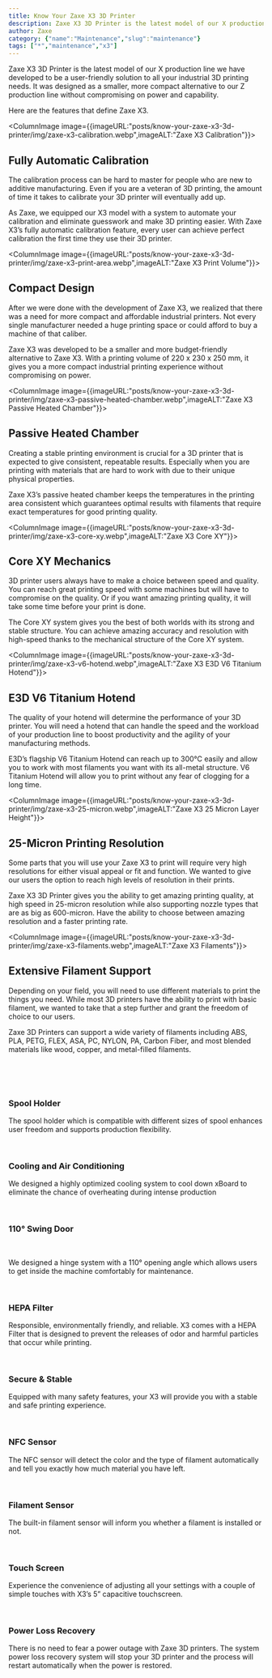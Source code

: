 ```yaml
---
title: Know Your Zaxe X3 3D Printer
description: Zaxe X3 3D Printer is the latest model of our X production line we have developed to be a user-friendly solution to all your industrial 3D printing needs.
author: Zaxe
category: {"name":"Maintenance","slug":"maintenance"}
tags: ["*","maintenance","x3"]
---
```


<Aligned>
Zaxe X3 3D Printer is the latest model of our X production line we have developed to be a user-friendly solution to all your industrial 3D printing needs. It was designed as a smaller, more compact alternative to our Z production line without compromising on power and capability. 

Here are the features that define Zaxe X3.

<ColumnImage image={{imageURL:"posts/know-your-zaxe-x3-3d-printer/img/zaxe-x3-calibration.webp",imageALT:"Zaxe X3 Calibration"}}>
## Fully Automatic Calibration

The calibration process can be hard to master for people who are new to additive manufacturing. Even if you are a veteran of 3D printing, the amount of time it takes to calibrate your 3D printer will eventually add up.

As Zaxe, we equipped our X3 model with a system to automate your calibration and eliminate guesswork and make 3D printing easier. With Zaxe X3’s fully automatic calibration feature, every user can achieve perfect calibration the first time they use their 3D printer.
</ColumnImage>

<ColumnImage image={{imageURL:"posts/know-your-zaxe-x3-3d-printer/img/zaxe-x3-print-area.webp",imageALT:"Zaxe X3 Print Volume"}}>
## Compact Design 

After we were done with the development of Zaxe X3, we realized that there was a need for more compact and affordable industrial printers. Not every single manufacturer needed a huge printing space or could afford to buy a machine of that caliber. 

Zaxe X3 was developed to be a smaller and more budget-friendly alternative to Zaxe X3. With a printing volume of 220 x 230 x 250 mm, it gives you a more compact industrial printing experience without compromising on power.  
</ColumnImage>

<ColumnImage image={{imageURL:"posts/know-your-zaxe-x3-3d-printer/img/zaxe-x3-passive-heated-chamber.webp",imageALT:"Zaxe X3 Passive Heated Chamber"}}>
## Passive Heated Chamber

Creating a stable printing environment is crucial for a 3D printer that is expected to give consistent, repeatable results. Especially when you are printing with materials that are hard to work with due to their unique physical properties. 

Zaxe X3’s passive heated chamber keeps the temperatures in the printing area consistent which guarantees optimal results with filaments that require exact temperatures for good printing quality. 
</ColumnImage>

<ColumnImage image={{imageURL:"posts/know-your-zaxe-x3-3d-printer/img/zaxe-x3-core-xy.webp",imageALT:"Zaxe X3 Core XY"}}>
## Core XY Mechanics 

3D printer users always have to make a choice between speed and quality. You can reach great printing speed with some machines but will have to compromise on the quality. Or if you want amazing printing quality, it will take some time before your print is done. 

The Core XY system gives you the best of both worlds with its strong and stable structure. You can achieve amazing accuracy and resolution with high-speed thanks to the mechanical structure of the Core XY system.
</ColumnImage>

<ColumnImage image={{imageURL:"posts/know-your-zaxe-x3-3d-printer/img/zaxe-x3-v6-hotend.webp",imageALT:"Zaxe X3 E3D V6 Titanium Hotend"}}>
## E3D V6 Titanium Hotend

The quality of your hotend will determine the performance of your 3D printer. You will need a hotend that can handle the speed and the workload of your production line to boost productivity and the agility of your manufacturing methods.

E3D’s flagship V6 Titanium Hotend can reach up to 300°C easily and allow you to work with most filaments you want with its all-metal structure. V6 Titanium Hotend will allow you to print without any fear of clogging for a long time. 
</ColumnImage>

<ColumnImage image={{imageURL:"posts/know-your-zaxe-x3-3d-printer/img/zaxe-x3-25-micron.webp",imageALT:"Zaxe X3 25 Micron Layer Height"}}>
## 25-Micron Printing Resolution 

Some parts that you will use your Zaxe X3 to print will require very high resolutions for either visual appeal or fit and function. We wanted to give our users the option to reach high levels of resolution in their prints.

Zaxe X3 3D Printer gives you the ability to get amazing printing quality, at high speed in 25-micron resolution while also supporting nozzle types that are as big as 600-micron. Have the ability to choose between amazing resolution and a faster printing rate.
</ColumnImage>

<ColumnImage image={{imageURL:"posts/know-your-zaxe-x3-3d-printer/img/zaxe-x3-filaments.webp",imageALT:"Zaxe X3 Filaments"}}>
## Extensive Filament Support

Depending on your field, you will need to use different materials to print the things you need. While most 3D printers have the ability to print with basic filament, we wanted to take that a step further and grant the freedom of choice to our users.

Zaxe 3D Printers can support a wide variety of filaments including ABS, PLA, PETG, FLEX, ASA, PC, NYLON, PA, Carbon Fiber, and most blended materials like wood, copper, and metal-filled filaments.
</ColumnImage>

<br/>
<br/>
<br/>

### Spool Holder

The spool holder which is compatible with different sizes of spool enhances user freedom and supports production flexibility. 

<br/>

### Cooling and Air Conditioning 

We designed a highly optimized cooling system to cool down xBoard to eliminate the chance of overheating during intense production 

<br/>

### 110° Swing Door

<br/>

We designed a hinge system with a 110° opening angle which allows users to get inside the machine comfortably for maintenance. 

<br/>

### HEPA Filter

Responsible, environmentally friendly, and reliable. X3 comes with a HEPA Filter that is designed to prevent the releases of odor and harmful particles that occur while printing.  

<br/>

### Secure & Stable

Equipped with many safety features, your X3 will provide you with a stable and safe printing experience. 

<br/>

### NFC Sensor

The NFC sensor will detect the color and the type of filament automatically and tell you exactly how much material you have left. 

<br/>

### Filament Sensor

The built-in filament sensor will inform you whether a filament is installed or not. 

<br/>

### Touch Screen 

Experience the convenience of adjusting all your settings with a couple of simple touches with X3’s 5” capacitive touchscreen. 

<br/>

### Power Loss Recovery

There is no need to fear a power outage with Zaxe 3D printers. The system power loss recovery system will stop your 3D printer and the process will restart automatically when the power is restored.
</Aligned>
